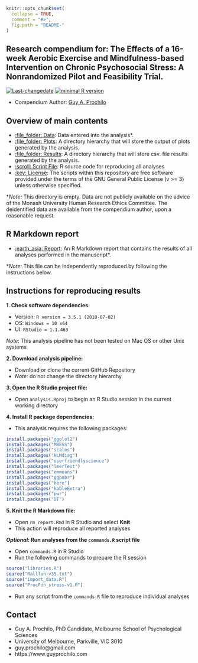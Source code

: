 <!-- rmarkdown v1 -->

```r
knitr::opts_chunk$set(
  collapse = TRUE,
  comment = "#>",
  fig.path = "README-"
)
```
## Research compendium for: The Effects of a 16-week Aerobic Exercise and Mindfulness-based Intervention on Chronic Psychosocial Stress: A Nonrandomized Pilot and Feasibility Trial.

[![Last-changedate](https://img.shields.io/badge/last%20change-`r gsub('-', '--', Sys.Date())`-brightgreen.svg)](https://github.com/adamhsparks/rice.awd.pests/commits/master)
[![minimal R version](https://img.shields.io/badge/R%3E%3D-`r as.character(getRversion())`-brightgreen.svg)](https://cran.r-project.org/)

* Compendium Author: [Guy A. Prochilo](http://www.guyprochilo.com)

## Overview of main contents

- [:file_folder: Data](/data): Data entered into the analysis*.
- [:file_folder: Plots](/plots): A directory hierarchy that will store the output of plots generated by the analysis.
- [:file_folder: Results](/results): A directory hierarchy that will store csv. file results  generated by the analysis.
- [:scroll: Script File](/ProcFun_stress-v1.R): R source code for reproducing all analyses
- [:key: License](/LICENSE.txt): The scripts within this repository are free software provided under the terms of the GNU General Public License (v >= 3) unless otherwise specified. 

*_Note_: This directory is empty. Data are not publicly available on the advice of the Monash University Human Research Ethics Committee. The deidentified data are available from the compendium author, upon a reasonable request. 

## R Markdown report

- [:earth_asia: Report](http://gprochilo.github.io/stress_trial): An R Markdown report that contains the results of all analyses performed in the manuscript*.

*_Note_: This file can be independently reproduced by following the instructions below.

## Instructions for reproducing results

**1. Check software dependencies:**

* Version:  `R version = 3.5.1 (2018-07-02)`
* OS:       `Windows = 10 x64`   
* UI:       `RStudio = 1.1.463`

_Note_: This analysis pipeline has not been tested on Mac OS or other Unix systems

**2. Download analysis pipeline:**

* Download or clone the current GitHub Repository
* _Note_: do not change the directory hierarchy

**3. Open the R Studio project file:**

* Open `analysis.Rproj` to begin an R Studio session in the current working directory

**4. Install R package dependencies:**

* This analysis requires the following packages:

```r
install.packages("ggplot2")
install.packages("MBESS")
install.packages("scales")
install.packages("HLMdiag")
install.packages("userfriendlyscience")
install.packages("lmerTest")
install.packages("emmeans")
install.packages("ggpubr")
install.packages("here")
install.packages("kableExtra")
install.packages("pwr")
install.packages("DT")
```

**5. Knit the R Markdown file:**

* Open `rm_report.Rmd` in R Studio and select **Knit**
* This action will reproduce all reported analyses

**_Optional_: Run analyses from the `commands.R` script file**

* Open `commands.R` in R Studio
* Run the following commands to prepare the R session

```r
source("libraries.R")
source("Rallfun-v35.txt")
source("import_data.R")
source("ProcFun_stress-v1.R")
```

* Run any script from the `commands.R` file to reproduce individual analyses

## Contact
* Guy A. Prochilo, PhD Candidate, Melbourne School of Psychological Sciences
* University of Melbourne, Parkville, VIC 3010
* guy.prochilo@gmail.com
* https://www.guyprochilo.com


<!--- ## Citation

This [research compendium](doi link here) accompanies the paper: 

> Paper. (Year). Title. doi.

An open-access version of the paper is available as a preprint on PsyArXiv: <link here>. --->